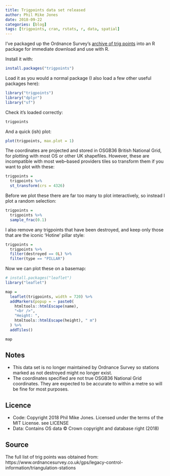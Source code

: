 ```yaml
---
title: Trigpoints data set released
author: Phil Mike Jones
date: 2018-09-22
categories: [blog]
tags: [trigpoints, cran, rstats, r, data, spatial]
---
```


I've packaged up the Ordnance Survey's [archive of trig points](https://www.ordnancesurvey.co.uk/gps/legacy-control-information/triangulation-stations) into an R package for immediate download and use with R.

Install it with:

```r
install.packages("trigpoints")
```

Load it as you would a normal package (I also load a few other useful packages here):

```r
library("trigpoints")
library("dplyr")
library("sf")
```

Check it's loaded correctly:

```r
trigpoints
```

And a quick (ish) plot:

```r
plot(trigpoints, max.plot = 1)
```

The coordinates are projected and stored in OSGB36 British National Grid, for plotting with most OS or other UK shapefiles.
However, these are incompatible with most web--based providers tiles so transform them if you want to plot with these:

```r
trigpoints =
  trigpoints %>% 
  st_transform(crs = 4326)
```

Before we plot these there are far too many to plot interactively, so instead I plot a random selection:

```r
trigpoints =
  trigpoints %>% 
  sample_frac(0.1)
```

I also remove any trigpoints that have been destroyed, and keep only those that are the iconic 'Hotine' pillar style:

```r
trigpoints =
  trigpoints %>%
  filter(destroyed == 0L) %>%
  filter(type == "PILLAR")
```

Now we can plot these on a basemap:

```r
# install.packages("leaflet")
library("leaflet")

map =
  leaflet(trigpoints, width = 720) %>%
  addMarkers(popup = ~ paste0(
    htmltools::htmlEscape(name),
    "<br />",
    "Height: ",
    htmltools::htmlEscape(height), " m")
  ) %>% 
  addTiles()  

map
```

## Notes

- This data set is no longer maintained by Ordnance Survey so stations marked as not destroyed might no longer exist.
- The coordinates specified are not true OSGB36 National Grid coordinates. They are expected to be accurate to within a metre so will be fine for most purposes.


## Licence

- Code: Copyright 2018 Phil Mike Jones. Licensed under the terms of the MIT License. see LICENSE
- Data: Contains OS data © Crown copyright and database right (2018)

## Source

The full list of trig points was obtained from: https://www.ordnancesurvey.co.uk/gps/legacy-control-information/triangulation-stations
